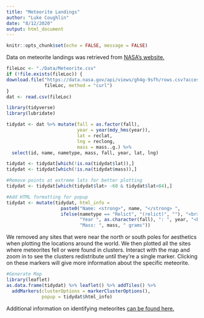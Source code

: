 ```yaml
---
title: "Meteorite Landings"
author: "Luke Coughlin"
date: "8/12/2020"
output: html_document
---
```


```r
knitr::opts_chunk$set(echo = FALSE, message = FALSE)
```

Data on meteorite landings was retrieved from [NASA's website.](https://data.nasa.gov/Space-Science/Meteorite-Landings/gh4g-9sfh) 

```r
fileLoc <- "./Data/Meteorite.csv"
if (!file.exists(fileLoc)) {
download.file("https://data.nasa.gov/api/views/gh4g-9sfh/rows.csv?accessType=DOWNLOAD",
              fileLoc, method = "curl")
}
dat <- read.csv(fileLoc)
```

```r
library(tidyverse)
library(lubridate)
```


```r
tidydat <- dat %>% mutate(fall = as.factor(fall),
                          year = year(mdy_hms(year)),
                          lat = reclat,
                          lng = reclong,
                          mass = mass..g.) %>%
  select(id, name, nametype, mass, fall, year, lat, lng)

tidydat <- tidydat[which(!is.na(tidydat$lat)),]
tidydat <- tidydat[which(!is.na(tidydat$mass)),]

#Remove points at extreme lats for better plotting 
tidydat <- tidydat[which(tidydat$lat> -60 & tidydat$lat<84),]

#Add HTML formatting for popup
tidydat <- mutate(tidydat, html_info = 
                    paste0("Name: <strong>", name, "</strong> ",
                    ifelse(nametype == "Relict", "(relict)", ""), "<br>",
                           "Year ", as.character(fall), ": ", year, "<br>",
                           "Mass: ", mass, " grams"))
```

We removed any sites that were near the north or south poles for aesthetics when plotting the locations around the world. We then plotted all the sites where meteorites fell or were found in clusters. Interact with the map and zoom in to see the clusters redistribute until they're a single marker. Clicking on these markers will give more information about the specific meteorite.

```r
#Generate Map
library(leaflet)
as.data.frame(tidydat) %>% leaflet() %>% addTiles() %>% 
  addMarkers(clusterOptions = markerClusterOptions(),
             popup = tidydat$html_info)
```
  
Additional information on identifying meteorites [can be found here.](https://www.lpi.usra.edu/meteor/docs/nc-guidelines.htm)  
















